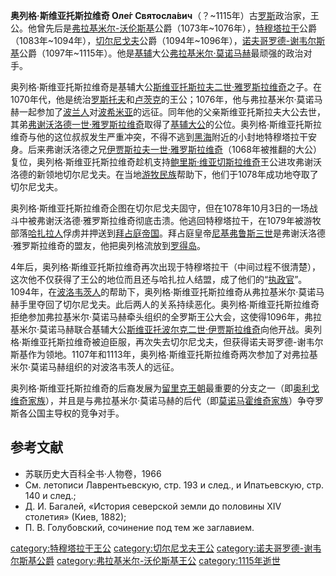 '''奥列格·斯维亚托斯拉维奇 Оле́г Святосла́вич'''（？~1115年）古[[罗斯|罗斯]]政治家，王公。他曾先后是[[弗拉基米尔-沃伦斯基|弗拉基米尔-沃伦斯基]]公爵（1073年~1076年），[[特穆塔拉干|特穆塔拉干]]公爵（1083年~1094年），[[切尔尼戈夫|切尔尼戈夫]]公爵（1094年~1096年），[[诺夫哥罗德-谢韦尔斯基|诺夫哥罗德-谢韦尔斯基]]公爵（1097年~1115年）。他是[[基辅|基辅]]大公[[弗拉基米尔·莫诺马赫|弗拉基米尔·莫诺马赫]]最顽强的政治对手。

奥列格·斯维亚托斯拉维奇是基辅大公[[斯维亚托斯拉夫二世·雅罗斯拉维奇|斯维亚托斯拉夫二世·雅罗斯拉维奇]]之子。在1070年代，他是统治[[罗斯托夫|罗斯托夫]]和[[卢茨克|卢茨克]]的王公；1076年，他与弗拉基米尔·莫诺马赫一起参加了[[波兰|波兰人]]对[[波希米亚|波希米亚]]的远征。同年他的父亲斯维亚托斯拉夫大公去世，其弟[[弗谢沃洛德一世·雅罗斯拉维奇|弗谢沃洛德一世·雅罗斯拉维奇]]取得了[[基辅大公|基辅大公]]的公位。奥列格·斯维亚托斯拉维奇与他的这位叔叔发生严重冲突，不得不逃到[[黑海|黑海]]附近的小封地特穆塔拉干安身。后来弗谢沃洛德之兄[[伊贾斯拉夫一世·雅罗斯拉维奇|伊贾斯拉夫一世·雅罗斯拉维奇]]（1068年被推翻的大公）复位，奥列格·斯维亚托斯拉维奇趁机支持[[鲍里斯·维亚切斯拉维奇|鲍里斯·维亚切斯拉维奇]]王公进攻弗谢沃洛德的新领地切尔尼戈夫。在当地[[游牧民族|游牧民族]]帮助下，他们于1078年成功地夺取了切尔尼戈夫。

奥列格·斯维亚托斯拉维奇企图在切尔尼戈夫固守，但在1078年10月3日的一场战斗中被弗谢沃洛德·雅罗斯拉维奇彻底击溃。他逃回特穆塔拉干，在1079年被游牧部落[[哈扎拉人|哈扎拉人]]俘虏并押送到[[拜占庭帝国|拜占庭帝国]]。拜占庭皇帝[[尼基弗鲁斯三世|尼基弗鲁斯三世]]是弗谢沃洛德·雅罗斯拉维奇的盟友，他把奥列格流放到[[罗得岛|罗得岛]]。

4年后，奥列格·斯维亚托斯拉维奇再次出现于特穆塔拉干（中间过程不很清楚），这次他不仅获得了王公的地位而且还与哈扎拉人结盟，成了他们的“[[执政官|执政官]]”。1094年，在[[波洛韦茨人|波洛韦茨人]]的帮助下，奥列格·斯维亚托斯拉维奇从弗拉基米尔·莫诺马赫手里夺回了切尔尼戈夫。此后两人的关系持续恶化。奥列格·斯维亚托斯拉维奇拒绝参加弗拉基米尔·莫诺马赫牵头组织的全罗斯王公大会，这使得1096年，弗拉基米尔·莫诺马赫联合基辅大公[[斯维亚托波尔克二世·伊贾斯拉维奇|斯维亚托波尔克二世·伊贾斯拉维奇]]向他开战。奥列格·斯维亚托斯拉维奇被迫臣服，再次失去切尔尼戈夫，但获得诺夫哥罗德-谢韦尔斯基作为领地。1107年和1113年，奥列格·斯维亚托斯拉维奇两次参加了对弗拉基米尔·莫诺马赫组织的对波洛韦茨人的远征。

奥列格·斯维亚托斯拉维奇的后裔发展为[[留里克王朝|留里克王朝]]最重要的分支之一（即[[奥利戈维奇家族|奥利戈维奇家族]]），并且是与弗拉基米尔·莫诺马赫的后代（即[[莫诺马霍维奇家族|莫诺马霍维奇家族]]）争夺罗斯各公国主导权的竞争对手。

==参考文献==

*苏联历史大百科全书·人物卷，1966
*См. летописи Лаврентьевскую, стр. 193 и след., и Ипатьевскую, стр. 140 и след.; 
*Д. И. Багалей, «История северской земли до половины XIV столетия» (Киев, 1882); 
*П. В. Голубовский, сочинение под тем же заглавием.

{{S-start}}
{{S-hou|[[留里克王朝|留里克王朝]]||？||1115年}}
{{s-break}}
{{S-reg|}}
{{s-before|[[伊戈爾·雅羅斯拉維奇|伊戈爾·雅羅斯拉維奇]]}}
{{s-title|[[弗拉基米爾-沃倫斯基統治者列表|弗拉基米爾-沃倫斯基王公]]|1073－1076}}
{{s-after|[[亞羅波爾克·伊賈斯拉維奇|亞羅波爾克·伊賈斯拉維奇]]}}
{{s-before|[[達維德·伊戈列維奇|達維德·伊戈列維奇]]}}
{{s-title|[[特穆塔拉幹統治者列表|特穆塔拉幹王公]]|1083－1094}}
{{s-after|無}}
{{s-before|[[弗拉基米爾·莫諾馬赫|弗拉基米爾·莫諾馬赫]]}}
{{s-title|[[切爾尼戈夫統治者列表|切爾尼戈夫王公]]|1094－1096}}
{{s-after|[[達維德·斯維亞托斯拉維奇|達維德·斯維亞托斯拉維奇]]}}
{{s-before|無}}
{{s-title|[[諾夫哥羅德-謝韋爾斯基統治者列表|諾夫哥羅德-謝韋爾斯基王公]]|1097－1115}}
{{s-after|[[斯維亞托斯拉夫·奧利戈維奇|斯維亞托斯拉夫·奧利戈維奇]]}}
{{S-end}}

[[category:特穆塔拉干王公|category:特穆塔拉干王公]]
[[category:切尔尼戈夫王公|category:切尔尼戈夫王公]]
[[category:诺夫哥罗德-谢韦尔斯基公爵|category:诺夫哥罗德-谢韦尔斯基公爵]]
[[category:弗拉基米尔-沃伦斯基王公|category:弗拉基米尔-沃伦斯基王公]]
[[category:1115年逝世|category:1115年逝世]]
